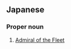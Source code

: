 ==Japanese==
{{ja-kanjitab|かい|ぐん|げん|すい}}

===Proper noun===
{{ja-pos|かいぐん げんすい|proper}}

# [[Admiral of the Fleet]] {{gloss|nautical rank}}